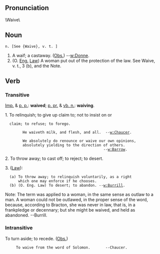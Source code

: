 ==Pronunciation==
\Waive\ 
==Noun==

 n. [See {Waive}, v. t. ]
# A waif; a castaway. ([[Obs.]]) --[[w:Donne]].
# (O. [[Eng.]] [[Law]]) A woman put out of the protection of the   law. See Waive, v. t., 3 (b), and the Note.

==Verb==
=== Transitive===
[[Imp.]] & [[p. p.]]: '''waived'''; [[p. pr.]] & [[vb. n.]]: '''waiving'''.

1. To relinquish; to give up claim to; not to insist on or
   claim; to refuse; to forego.

         He waiveth milk, and flesh, and all.  --[[w:Chaucer]].

         We absolutely do renounce or waive our own opinions,
         absolutely yielding to the direction of others.
                                              --[[w:Barrow]].
2. To throw away; to cast off; to reject; to desert.

3. ([[Law]]):
   (a) To throw away; to relinquish voluntarily, as a right
       which one may enforce if he chooses.
   (b) (O. Eng. Law) To desert; to abandon. --[[w:Burrill]].

Note: The term was applied to a woman, in the same sense as      outlaw to a man. A woman could not be outlawed, in the proper sense of the word, because, according to Bracton, she was never in law, that is, in a  frankpledge or decennary; but she might be waived, and held as abandoned. --Burrill.

===Intransitive===

To turn aside; to recede. ([[Obs.]])

      To waive from the word of Solomon.       --Chaucer.